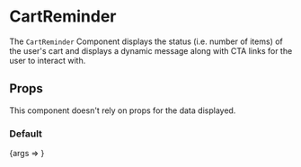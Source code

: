 

<Meta title="Components/CartReminder" component={CartReminder} />

# CartReminder

The `CartReminder` Component displays the status (i.e. number of items) of the user's cart and displays a dynamic message along with CTA links for the user to interact with.

## Props

This component doesn't rely on props for the data displayed.

### Default

<Preview>
  <Story name="Default">{args => <CartReminder {...args} />}</Story>
</Preview>
